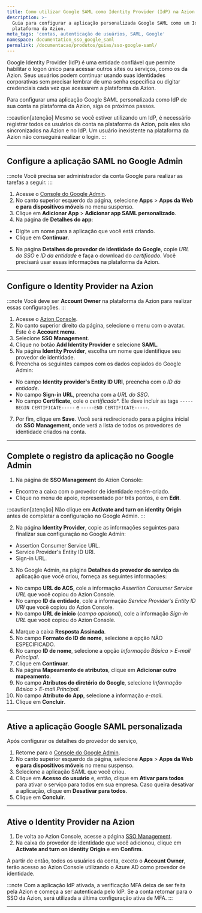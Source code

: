 ```yaml
---
title: Como utilizar Google SAML como Identity Provider (IdP) na Azion
description: >-
  Guia para configurar a aplicação personalizada Google SAML como um IdP na
  plataforma da Azion.
meta_tags: 'contas, autenticação de usuários, SAML, Google'
namespace: documentation_sso_google_saml
permalink: /documentacao/produtos/guias/sso-google-saml/
---
```


Google Identity Provider (IdP) é uma entidade confiável que permite habilitar o logon único para acessar outros sites ou serviços, como os da Azion. Seus usuários podem continuar usando suas identidades corporativas sem precisar lembrar de uma senha específica ou digitar credenciais cada vez que acessarem a plataforma da Azion. 

Para configurar uma aplicação Google SAML personalizada como IdP de sua conta na plataforma da Azion, siga os próximos passos.

:::caution[atenção]
Mesmo se você estiver utilizando um IdP, é necessário registrar todos os usuários da conta na plataforma da Azion, pois eles são sincronizados na Azion e no IdP. Um usuário inexistente na plataforma da Azion não conseguirá realizar o login. 
:::

---

## Configure a aplicação SAML no Google Admin

:::note
Você precisa ser administrador da conta Google para realizar as tarefas a seguir.
:::

1. Acesse o [Console do Google Admin](https://admin.google.com).
2. No canto superior esquerdo da página, selecione **Apps** > **Apps da Web e para dispositivos móveis** no menu suspenso.
3. Clique em **Adicionar App** > **Adicionar app SAML personalizado**.
4. Na página de **Detalhes do app**:

- Digite um nome para a aplicação que você está criando. 
- Clique em **Continuar**.

5. Na página **Detalhes do provedor de identidade do Google**, copie *URL do SSO* e *ID da entidade* e faça o download do *certificado*. Você precisará usar essas informações na plataforma da Azion.

---

## Configure o Identity Provider na Azion

:::note
Você deve ser **Account Owner** na plataforma da Azion para realizar essas configurações.
:::

1. Acesse o [Azion Console](/pt-br/documentacao/produtos/guias/como-acessar-o-azion-console/).
2. No canto superior direito da página, selecione o menu com o avatar. Este é o **Account menu**.
3. Selecione **SSO Management**.
4. Clique no botão **Add Identity Provider** e selecione **SAML**.
5. Na página **Identity Provider**, escolha um nome que identifique seu provedor de identidade.
6. Preencha os seguintes campos com os dados copiados do Google Admin:

- No campo **Identity provider's Entity ID URI**, preencha com o *ID da entidade*.
- No campo **Sign-in URL**, preencha com a *URL do SSO*.
- No campo **Certificate**, cole o *certificado**. Ele deve incluir as tags `-----BEGIN CERTIFICATE-----` e `-----END CERTIFICATE-----`.

7. Por fim, clique em **Save**. Você será redirecionado para a página inicial do **SSO Management**, onde verá a lista de todos os provedores de identidade criados na conta. 

---

## Complete o registro da aplicação no Google Admin

1. Na página de **SSO Management** do Azion Console:

- Encontre a caixa com o provedor de identidade recém-criado.
- Clique no menu de apoio, representado por três pontos, e em **Edit**.

:::caution[atenção]
Não clique em **Activate and turn on identity Origin** antes de completar a configuração no Google Admin.
:::

2. Na página **Identity Provider**, copie as informações seguintes para finalizar sua configuração no Google Admin:

- Assertion Consumer Service URL.
- Service Provider's Entity ID URI.
- Sign-in URL.

3. No Google Admin, na página **Detalhes do provedor do serviço** da aplicação que você criou, forneça as seguintes informações:

- No campo **URL do ACS**, cole a informação *Assertion Consumer Service URL* que você copiou do Azion Console.
- No campo **ID da entidade**, cole a informação *Service Provider's Entity ID URI* que você copiou do Azion Console.
- No campo **URL de início** (*campo opcional*), cole a informação *Sign-in URL* que você copiou do Azion Console.

4. Marque a caixa **Resposta Assinada**.
5. No campo **Formato do ID de nome**, selecione a opção NÃO ESPECIFICADO.
6. No campo **ID de nome**, selecione a opção *Informação Básica* > *E-mail Principal*.
7. Clique em **Continuar**.
8. Na página **Mapeamento de atributos**, clique em **Adicionar outro mapeamento**.
9. No campo **Atributos do diretório do Google**, selecione *Informação Básica* > *E-mail Principal*.
10. No campo **Atributo do App**, selecione a informação *e-mail*.
11. Clique em **Concluir**.

---

## Ative a aplicação Google SAML personalizada

Após configurar os detalhes do provedor do serviço, 

1. Retorne para o [Console do Google Admin](https://admin.google.com).
2. No canto superior esquerdo da página, selecione **Apps** > **Apps da Web e para dispositivos móveis** no menu suspenso.
3. Selecione a aplicação SAML que você criou.
4. Clique em **Acesso do usuário** e, então, clique em **Ativar para todos** para ativar o serviço para todos em sua empresa. Caso queira desativar a aplicação, clique em **Desativar para todos**.
5. Clique em **Concluir**.

---

## Ative o Identity Provider na Azion

1. De volta ao Azion Console, acesse a página [SSO Management](https://console.azion.com/iam/sso/identity-providers).
2. Na caixa do provedor de identidade que você adicionou, clique em **Activate and turn on identity Origin** e em **Confirm**.

A partir de então, todos os usuários da conta, exceto o **Account Owner**, terão acesso ao Azion Console utilizando o Azure AD como provedor de identidade.

:::note
Com a aplicação IdP ativada, a verificação MFA deixa de ser feita pela Azion e começa a ser autenticada pelo IdP. Se a conta retornar para o SSO da Azion, será utilizada a última configuração ativa de MFA.
:::

---
